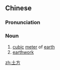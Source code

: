 ==Chinese==
{{zh-forms}}

===Pronunciation===
{{zh-pron
|m=tǔfāng
|c=tou2 fong1
|mn=thó͘-hng/qz,xm,zz:thó͘-hong
|cat=n
}}

===Noun===
{{zh-noun}}

# [[cubic]] [[meter]] of [[earth]]
# [[earthwork]]

[[zh:土方]]